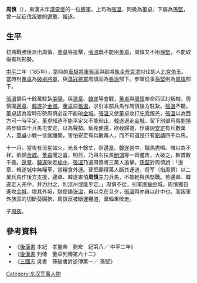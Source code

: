 {{東亞男性歷史人物
|名稱 = 周慎
|身份 = 
|國家 = [[中國|中國]]
|時代 = [[東漢|東漢]]
|主君 = [[漢靈帝|漢靈帝]]
|屆數 =
|最高職務 =盪寇將軍
|前任 = 
|繼任 = 
|圖片名稱 = 
|圖片大小 = 
|圖片說明 = 
|姓 =周
|名 =慎
|姓名 =周慎
|字 =
|號= 
|名乘 = <!--琉球士族用-->
|官職 =盪寇將軍
|封爵 =
|封號 =
|位階 =
|御稱號 = <!--日本皇族之稱號-->
|宮號1 = <!--日本皇族之宮號-->
|宮號2 = <!--朝鮮王族之宮號-->
|封地 =
|神號 =
|尊號 =
|族裔 = 
|旗籍 = <!--清朝旗人專用-->
|氏族 =
|籍貫 = 
|本貫 = <!--朝鮮人用-->
|祖籍 =
|本籍 =
|出身地 =
|府邸 =
|世系 = 
|初名 =
|乳名 = <!--日本、朝鮮、琉球以外人物用-->
|幼名 = <!--日本人用-->
|兒名 = <!--朝鮮人用-->
|童名 = <!--琉球人用-->
|小字 =
|別名 =
|法號 =
|院號 =
|其他名號 =
|出生日期 =
|出生地點 =
|婚年 = 
|逝世日期 =
|逝世地點 = 
|廟號 =
|諡號 = 
|墓葬 =
|祠廟 =
|父親 =
|嫡母 =
|母親 =
}}
'''周慎'''（{{bd||2世紀|？|catIdx=c周}}），東漢末年[[漢靈帝|漢靈帝]]的一位[[將軍|將軍]]，上司為[[张温_(东汉)|張溫]]，同級為[[董卓|董卓]]，下屬為[[孫堅|孫堅]]，曾一起征伐叛變的[[邊章|邊章]]、[[韓遂|韓遂]]。

== 生平 ==
初期戰勝後派出周慎、[[董卓|董卓]]等追擊，[[張溫|張溫]]既不能用[[董卓|董卓]]，周慎又不用[[孫堅|孫堅]]，不能取得有利形勢。

[[中平|中平]]二年（185年），當時的[[車騎將軍|車騎將軍]][[張溫|張溫]]與副將[[執金吾|執金吾]][[袁滂|袁滂]]討伐胡人[[北宮伯玉|北宮伯玉]]。當時封[[董卓|董卓]]為[[破虜將軍|破虜將軍]]，與[[蕩寇將軍|蕩寇將軍]]周慎同為[[張溫|張溫]]部下。參軍從事[[孫堅|孫堅]]則為[[周慎|周慎]]部下。

[[張溫|張溫]]領兵十餘萬駐紮[[美陽|美陽]]，與[[邊章|邊章]]、[[韓遂|韓遂]]等會戰，[[董卓|董卓]]與[[周慎|周慎]]奉命西征討叛賊，周慎圍[[邊章|邊章]]、[[韓遂|韓遂]]於[[金城|金城]]。[[董卓|董卓]]語[[張溫|張溫]]，求引本部兵馬作周慎後方駐紮。[[張溫|張溫]]不聽。[[董卓|董卓]]認為當時形勢周慎必定不能破[[金城|金城]]。[[張溫|張溫]]又使[[董卓|董卓]]攻打[[先零羌|先零]]叛羌，[[張溫|張溫]]以為西方可一時平定。[[董卓|董卓]]知道不能平定又不能制止，[[韓遂|韓遂]]退走[[金城|金城]]，留下別部司馬[[劉靖|劉靖]]將步騎四千兵馬屯安定，以為聲勢。叛羌便還，欲截歸道，俘虜說[[安定|安定]]有兵數萬人，[[董卓|董卓]]小戰一仗就離開，害怕安定有兵數萬人，而不知道是只有[[劉靖|劉靖]]四千兵馬。

十一月，當夜有流星如火，光長十餘丈，照[[邊章|邊章]]、[[韓遂|韓遂]]營中，驢馬盡鳴。賊以為不祥，欲歸[[金城|金城]]。[[董卓|董卓]]聞之喜，明日，乃與右扶風[[鮑鴻|鮑鴻]]等一齊進攻，大破之，斬首數千級。[[邊章|邊章]]、[[韓遂|韓遂]]敗走[[榆中|榆中]]，[[張溫|張溫]]乃遣周慎將三萬人追擊。[[孫堅|孫堅]]對周慎說：「邊章、韓遂城中無糧草，當糧食外運。孫堅願得萬人斷其運道，将军（指周慎）以二萬兵馬作後方支援，邊章、韓遂害怕'''周慎'''主力兵馬，不敢輕與孫堅戰。若邊章、韓遂走入羌中，并力討之，則涼州或能平定。」周慎不從，引軍圍[[榆中|榆中]]城。周慎獨自進攻[[金城|金城]]，壞其外垣，馳使語[[张溫|张溫]]，自以克在旦夕，[[張溫|張溫]]時亦自以計中也。而叛軍外族真的切斷葵園狹，周慎反被斷運糧道，棄輜重敗走。

子[[周毖|周毖]]。

== 參考資料 ==
* 《[[後漢書|後漢書]] 本紀　孝靈帝　劉宏　紀第八／ 中平二年》
* 《[[後漢書|後漢書]] 列傳　董卓列傳第六十二》
* 《[[三國志|三國志]] 吳書　孫破虜討逆傳第一／ 孫堅》

[[Category:东汉军事人物|Category:东汉军事人物]]